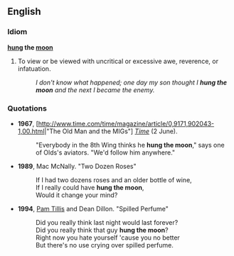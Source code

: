 ==English==



===Idiom===
'''[[hung]] the [[moon]]'''

# {{idiom}} To view or be viewed with uncritical or excessive awe, reverence, or infatuation.
#: ''I don't know what happened; one day my son thought I '''hung the moon''' and the next I became the enemy.''

===Quotations===

*'''1967''', [http://www.time.com/time/magazine/article/0,9171,902043-1,00.html|"The Old Man and the MIGs"] [[w:Time magazine|''Time'']] (2 June).
*:"Everybody in the 8th Wing thinks he '''hung the moon'''," says one of Olds's aviators. "We'd follow him anywhere."
*'''1989''', Mac McNally. "Two Dozen Roses"
*:If I had two dozens roses and an older bottle of wine,
*:If I really could have '''hung the moon''',
*:Would it change your mind?
* '''1994''', [[w:Pam Tillis|Pam Tillis]] and Dean Dillon. "Spilled Perfume"
*: Did you really think last night would last forever?
*: Did you really think that guy '''hung the moon'''?
*: Right now you hate yourself 'cause you no better
*: But there's no use crying over spilled perfume.